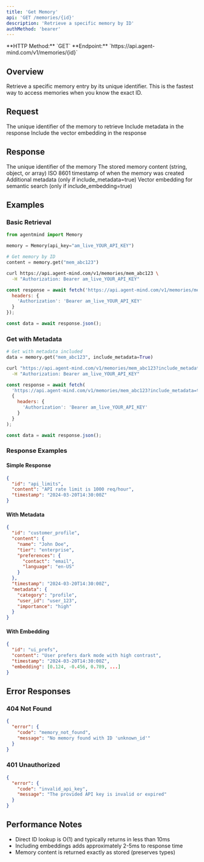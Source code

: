 ```yaml
---
title: 'Get Memory'
api: 'GET /memories/{id}'
description: 'Retrieve a specific memory by ID'
authMethod: 'bearer'
---
```


<Note>
  **HTTP Method:** `GET`  
  **Endpoint:** `https://api.agent-mind.com/v1/memories/{id}`
</Note>

## Overview

Retrieve a specific memory entry by its unique identifier. This is the fastest way to access memories when you know the exact ID.

## Request

<ParamField path="id" type="string" required>
  The unique identifier of the memory to retrieve
</ParamField>

<ParamField query="include_metadata" type="boolean" default="false">
  Include metadata in the response
</ParamField>

<ParamField query="include_embedding" type="boolean" default="false">
  Include the vector embedding in the response
</ParamField>

## Response

<ResponseField name="id" type="string">
  The unique identifier of the memory
</ResponseField>

<ResponseField name="content" type="any">
  The stored memory content (string, object, or array)
</ResponseField>

<ResponseField name="timestamp" type="string">
  ISO 8601 timestamp of when the memory was created
</ResponseField>

<ResponseField name="metadata" type="object">
  Additional metadata (only if include_metadata=true)
</ResponseField>

<ResponseField name="embedding" type="array">
  Vector embedding for semantic search (only if include_embedding=true)
</ResponseField>

## Examples

### Basic Retrieval

<CodeGroup>

```python Python
from agentmind import Memory

memory = Memory(api_key="am_live_YOUR_API_KEY")

# Get memory by ID
content = memory.get("mem_abc123")
```

```bash cURL
curl https://api.agent-mind.com/v1/memories/mem_abc123 \
  -H "Authorization: Bearer am_live_YOUR_API_KEY"
```

```javascript JavaScript
const response = await fetch('https://api.agent-mind.com/v1/memories/mem_abc123', {
  headers: {
    'Authorization': 'Bearer am_live_YOUR_API_KEY'
  }
});

const data = await response.json();
```

</CodeGroup>

### Get with Metadata

<CodeGroup>

```python Python
# Get with metadata included
data = memory.get("mem_abc123", include_metadata=True)
```

```bash cURL
curl "https://api.agent-mind.com/v1/memories/mem_abc123?include_metadata=true" \
  -H "Authorization: Bearer am_live_YOUR_API_KEY"
```

```javascript JavaScript
const response = await fetch(
  'https://api.agent-mind.com/v1/memories/mem_abc123?include_metadata=true',
  {
    headers: {
      'Authorization': 'Bearer am_live_YOUR_API_KEY'
    }
  }
);

const data = await response.json();
```

</CodeGroup>

### Response Examples

#### Simple Response

```json
{
  "id": "api_limits",
  "content": "API rate limit is 1000 req/hour",
  "timestamp": "2024-03-20T14:30:00Z"
}
```

#### With Metadata

```json
{
  "id": "customer_profile",
  "content": {
    "name": "John Doe",
    "tier": "enterprise",
    "preferences": {
      "contact": "email",
      "language": "en-US"
    }
  },
  "timestamp": "2024-03-20T14:30:00Z",
  "metadata": {
    "category": "profile",
    "user_id": "user_123",
    "importance": "high"
  }
}
```

#### With Embedding

```json
{
  "id": "ui_prefs",
  "content": "User prefers dark mode with high contrast",
  "timestamp": "2024-03-20T14:30:00Z",
  "embedding": [0.124, -0.456, 0.789, ...]
}
```

## Error Responses

### 404 Not Found

```json
{
  "error": {
    "code": "memory_not_found",
    "message": "No memory found with ID 'unknown_id'"
  }
}
```

### 401 Unauthorized

```json
{
  "error": {
    "code": "invalid_api_key",
    "message": "The provided API key is invalid or expired"
  }
}
```

## Performance Notes

- Direct ID lookup is O(1) and typically returns in less than 10ms
- Including embeddings adds approximately 2-5ms to response time
- Memory content is returned exactly as stored (preserves types)